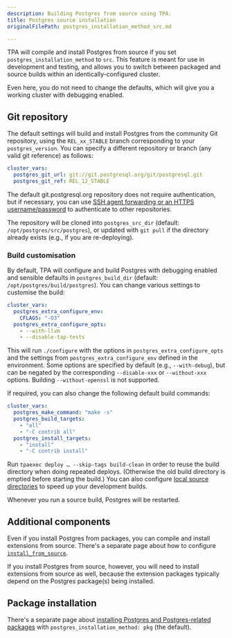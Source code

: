 ```yaml
---
description: Building Postgres from source using TPA.
title: Postgres source installation
originalFilePath: postgres_installation_method_src.md

---
```


TPA will compile and install Postgres from source if you set
`postgres_installation_method` to `src`. This feature is meant for use
in development and testing, and allows you to switch between packaged
and source builds within an identically-configured cluster.

Even here, you do not need to change the defaults, which will give you a
working cluster with debugging enabled.

## Git repository

The default settings will build and install Postgres from the community
Git repository, using the `REL_xx_STABLE` branch corresponding to your
`postgres_version`. You can specify a different repository or branch
(any valid git reference) as follows:

```yaml
cluster_vars:
  postgres_git_url: git://git.postgresql.org/git/postgresql.git
  postgres_git_ref: REL_12_STABLE
```

The default git.postgresql.org repository does not require
authentication, but if necessary, you can use
[SSH agent forwarding or an HTTPS username/password](git-credentials/)
to authenticate to other repositories.

The repository will be cloned into `postgres_src_dir` (default:
`/opt/postgres/src/postgres`), or updated with `git pull` if the
directory already exists (e.g., if you are re-deploying).

### Build customisation

By default, TPA will configure and build Postgres with debugging
enabled and sensible defaults in `postgres_build_dir` (default:
`/opt/postgres/build/postgres`). You can change various settings to
customise the build:

```yaml
cluster_vars:
  postgres_extra_configure_env:
    CFLAGS: "-O3"
  postgres_extra_configure_opts:
    - --with-llvm
    - --disable-tap-tests
```

This will run `./configure` with the options in
`postgres_extra_configure_opts` and the settings from
`postgres_extra_configure_env` defined in the environment. Some
options are specified by default (e.g., `--with-debug`), but can be
negated by the corresponding `--disable-xxx` or `--without-xxx`
options. Building `--without-openssl` is not supported.

If required, you can also change the following default build commands:

```yaml
cluster_vars:
  postgres_make_command: "make -s"
  postgres_build_targets:
    - "all"
    - "-C contrib all"
  postgres_install_targets:
    - "install"
    - "-C contrib install"
```

Run `tpaexec deploy … --skip-tags build-clean` in order to reuse the
build directory when doing repeated deploys. (Otherwise the old build
directory is emptied before starting the build.) You can also configure
[local source directories](../configure-source/#local-source-directories)
to speed up your development builds.

Whenever you run a source build, Postgres will be restarted.

## Additional components

Even if you install Postgres from packages, you can compile and install
extensions from source. There's a separate page about how to configure
[`install_from_source`](install_from_source/).

If you install Postgres from source, however, you will need to install
extensions from source as well, because the extension packages typically
depend on the Postgres package(s) being installed.

## Package installation

There's a separate page about
[installing Postgres and Postgres-related packages](postgres_installation_method_pkg/)
with `postgres_installation_method: pkg` (the default).
